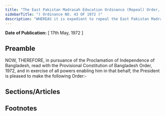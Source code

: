 ```yaml
---
title: "The East Pakistan Madrasah Education Ordinance (Repeal) Order, 1972 (President's Order)"
sidebarTitle: "( Ordinance NO. 43 OF 1972 )"
description: "WHEREAS it is expedient to repeal the East Pakistan Madrasah Education Ordinance, 1971;"
---
```


**Date of Publication:** [ 17th May, 1972 ]

## Preamble

NOW, THEREFORE, in pursuance of the Proclamation of Independence of Bangladesh, read with the Provisional Constitution of Bangladesh Order, 1972, and in exercise of all powers enabling him in that behalf, the President is pleased to make the following Order:-

## Sections/Articles

## Footnotes
